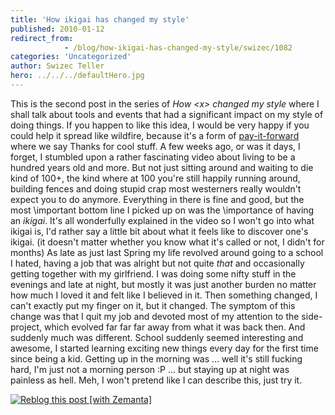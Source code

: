 ```yaml
---
title: 'How ikigai has changed my style'
published: 2010-01-12
redirect_from: 
            - /blog/how-ikigai-has-changed-my-style/swizec/1082
categories: 'Uncategorized'
author: Swizec Teller
hero: ../../../defaultHero.jpg
---
```

This is the second post in the series of _How &lt;x> changed my style_ where I shall talk about tools and events that had a significant impact on my style of doing things. If you happen to like this idea, I would be very happy if you could help it spread like wildfire, because it's a form of [pay-it-forward](http://en.wikipedia.org/wiki/Pay_it_forward "Pay it forward") where we say Thanks for cool stuff. A few weeks ago, or was it days, I forget, I stumbled upon a rather fascinating video about living to be a hundred years old and more. But not just sitting around and waiting to die kind of 100+, the kind where at 100 you're still happily running around, building fences and doing stupid crap most westerners really wouldn't expect you to do anymore.  Everything in there is fine and good, but the most \\important bottom line I picked up on was the \\importance of having an _ikigai_. It's all wonderfully explained in the video so I won't go into what ikigai is, I'd rather say a little bit about what it feels like to discover one's ikigai. (it doesn't matter whether you know what it's called or not, I didn't for months) As late as just last Spring my life revolved around going to a school I hated, having a job that was alright but not quite _that_ and occasionally getting together with my girlfriend. I was doing some nifty stuff in the evenings and late at night, but mostly it was just another burden no matter how much I loved it and felt like I believed in it. Then something changed, I can't exactly put my finger on it, but it changed. The symptom of this change was that I quit my job and devoted most of my attention to the side-project, which evolved far far far away from what it was back then. And suddenly much was different. School suddenly seemed interesting and awesome, I started learning exciting new things every day for the first time since being a kid. Getting up in the morning was ... well it's still fucking hard, I'm just not a morning person :P ... but staying up at night was painless as hell. Meh, I won't pretend like I can describe this, just try it.

[![Reblog this post \[with Zemanta\]](http://img.zemanta.com/reblog_e.png?x-id=41e4a41d-a6dd-400e-aecf-26c5f4ec51c7)](http://reblog.zemanta.com/zemified/41e4a41d-a6dd-400e-aecf-26c5f4ec51c7/ "Reblog this post \[with Zemanta]")